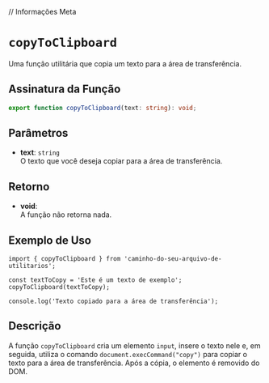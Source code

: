 
// Informações Meta
<Meta title="Functions/copyToClipboard" />

# `copyToClipboard`

Uma função utilitária que copia um texto para a área de transferência.

## Assinatura da Função

```typescript
export function copyToClipboard(text: string): void;
```

## Parâmetros

- **text**: `string`  
  O texto que você deseja copiar para a área de transferência.

## Retorno

- **void**:  
  A função não retorna nada.

## Exemplo de Uso

```tsx
import { copyToClipboard } from 'caminho-do-seu-arquivo-de-utilitarios';

const textToCopy = 'Este é um texto de exemplo';
copyToClipboard(textToCopy);

console.log('Texto copiado para a área de transferência');
```

## Descrição

A função `copyToClipboard` cria um elemento `input`, insere o texto nele e, em seguida, utiliza o comando `document.execCommand("copy")` para copiar o texto para a área de transferência. Após a cópia, o elemento é removido do DOM.
